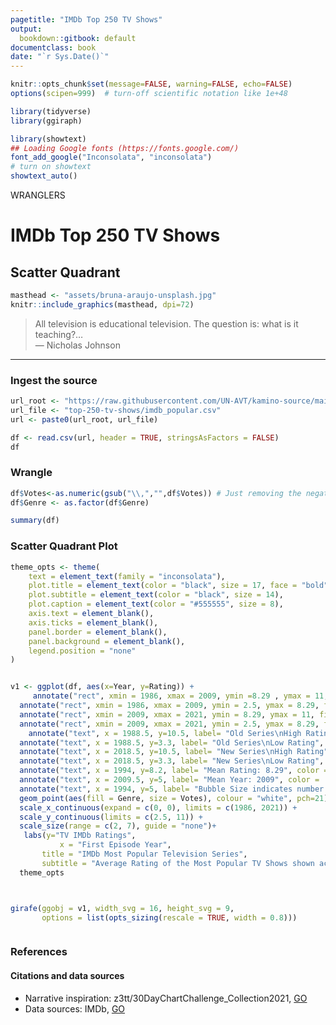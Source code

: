 ```yaml
---
pagetitle: "IMDb Top 250 TV Shows"
output:
  bookdown::gitbook: default
documentclass: book
date: "`r Sys.Date()`"
---
```


```r

knitr::opts_chunk$set(message=FALSE, warning=FALSE, echo=FALSE)
options(scipen=999)  # turn-off scientific notation like 1e+48

library(tidyverse)
library(ggiraph)

library(showtext)
## Loading Google fonts (https://fonts.google.com/)
font_add_google("Inconsolata", "inconsolata")
# turn on showtext
showtext_auto()

```

<div class="activity">
WRANGLERS  
</div>

# IMDb Top 250 TV Shows
## Scatter Quadrant


```r

masthead <- "assets/bruna-araujo-unsplash.jpg"
knitr::include_graphics(masthead, dpi=72)

```

> All television is educational television. The question is: what is it teaching?...\
--- Nicholas Johnson\

***

### Ingest the source

```r

url_root <- "https://raw.githubusercontent.com/UN-AVT/kamino-source/main/sources/0-shared/data/"
url_file <- "top-250-tv-shows/imdb_popular.csv"
url <- paste0(url_root, url_file)

df <- read.csv(url, header = TRUE, stringsAsFactors = FALSE)
df

```


### Wrangle

```r



df$Votes<-as.numeric(gsub("\\,","",df$Votes)) # Just removing the negative 
df$Genre <- as.factor(df$Genre)

summary(df)

```


### Scatter Quadrant Plot

```r

theme_opts <- theme(
    text = element_text(family = "inconsolata"), 
    plot.title = element_text(color = "black", size = 17, face = "bold"),
    plot.subtitle = element_text(color = "black", size = 14),
    plot.caption = element_text(color = "#555555", size = 8),
    axis.text = element_blank(),
    axis.ticks = element_blank(),
    panel.border = element_blank(),
    panel.background = element_blank(),
    legend.position = "none"
)


v1 <- ggplot(df, aes(x=Year, y=Rating)) +
     annotate("rect", xmin = 1986, xmax = 2009, ymin =8.29 , ymax = 11, fill= "#faba00")  + 
  annotate("rect", xmin = 1986, xmax = 2009, ymin = 2.5, ymax = 8.29, fill= "#009380") + 
  annotate("rect", xmin = 2009, xmax = 2021, ymin = 8.29, ymax = 11, fill= "#a5037d") + 
  annotate("rect", xmin = 2009, xmax = 2021, ymin = 2.5, ymax = 8.29, fill= "#ef8900") +
    annotate("text", x = 1988.5, y=10.5, label= "Old Series\nHigh Rating", color = 'white', fontface = 'bold')+
  annotate("text", x = 1988.5, y=3.3, label= "Old Series\nLow Rating", color = 'white', fontface = 'bold') +
  annotate("text", x = 2018.5, y=10.5, label= "New Series\nHigh Rating", color = 'white', fontface = 'bold') +
  annotate("text", x = 2018.5, y=3.3, label= "New Series\nLow Rating", color = 'white', fontface = 'bold') +
  annotate("text", x = 1994, y=8.2, label= "Mean Rating: 8.29", color = 'white', size = 4) +
  annotate("text", x = 2009.5, y=5, label= "Mean Year: 2009", color = 'white', size = 4, angle = 90) +
  annotate("text", x = 1994, y=5, label= "Bubble Size indicates number of Votes,\nBubble Color, the genre", color = 'white', size = 4)+
  geom_point(aes(fill = Genre, size = Votes), colour = "white", pch=21) +
  scale_x_continuous(expand = c(0, 0), limits = c(1986, 2021)) +
  scale_y_continuous(limits = c(2.5, 11)) +
  scale_size(range = c(2, 7), guide = "none")+
   labs(y="TV IMDb Ratings",
           x = "First Episode Year",
       title = "IMDb Most Popular Television Series",
       subtitle = "Average Rating of the Most Popular TV Shows shown across years") +
  theme_opts 



girafe(ggobj = v1, width_svg = 16, height_svg = 9,
       options = list(opts_sizing(rescale = TRUE, width = 0.8)))



```

### References
#### Citations and data sources

* Narrative inspiration: z3tt/30DayChartChallenge_Collection2021, [GO](https://github.com/Z3tt/30DayChartChallenge_Collection2021/tree/main/contributions/17_pop_culture){target="_blank"}
* Data sources: IMDb, [GO](https://www.imdb.com/search/title/?title_type=tv_series&num_votes=100000,&sort=user_rating,desc&ref_=adv_prv){target="_blank"}
